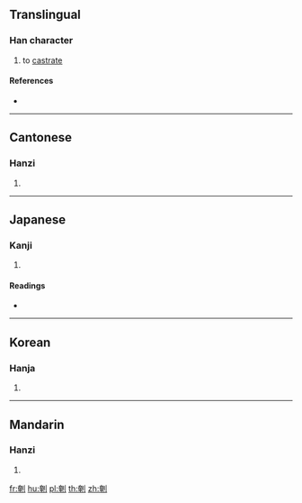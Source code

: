 {{character info/new}}
==Translingual==

===Han character===
{{Han char|rn=18|rad=刀|as=08|sn=10|four=|canj=KULN|ids=⿰奄刂}}

# to [[castrate]]

====References====
* {{Han ref|kx=0141.411|hdz=10343.181|uh=5266|ud=21094}}

----

==Cantonese==

===Hanzi===
{{yue-hanzi|jyut=[[jim1]]|y=yim1}}

# {{defn|lang=yue|sort=刀08}}

----

==Japanese==

===Kanji===
{{ja-kanji|grade=|rs=刀08}}

# {{defn|lang=ja|sort=刀08}}

====Readings====
* {{ja-readings|on=[[えん]] (en)|kun=[[おおう]] (oou)}}

----

==Korean==

===Hanja===
{{ko-hanja|hangeul=엄|rv=eom|mr=ŏm|y=em}}

# {{defn|lang=ko|sort=刀08}}

----

==Mandarin==

===Hanzi===
{{cmn-hanzi|pin=[[yān]] ([[yan1]]), [[tuán]] ([[tuan2]]), [[zhì]] ([[zhi4]])|wg=yen<sup>1</sup>, t'uan<sup>2</sup>, chih<sup>4</sup>}}

# {{defn|lang=cmn|sort=刀08}}

[[fr:剦]]
[[hu:剦]]
[[pl:剦]]
[[th:剦]]
[[zh:剦]]